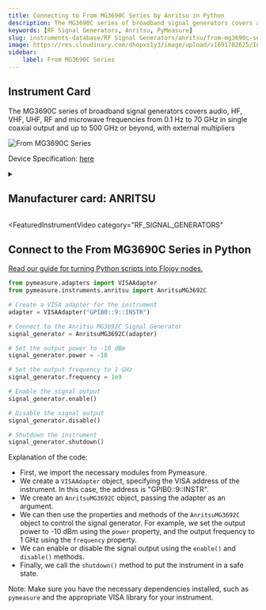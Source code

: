 ```yaml
---
title: Connecting to From MG3690C Series by Anritsu in Python
description: The MG3690C series of broadband signal generators covers audio, HF, VHF, UHF, RF and microwave frequencies from 0.1 Hz to 70 GHz in single coaxial output and up to 500 GHz or beyond, with external multipliers
keywords: [RF Signal Generators, Anritsu, PyMeasure] 
slug: instruments-database/RF Signal Generators/anritsu/from-mg3690c-series 
image: https://res.cloudinary.com/dhopxs1y3/image/upload/v1691782625/Instruments/RF%20Signal%20Generator/From-MG3690C-Series/From-MG3690C-Series.jpg
sidebar:
    label: From MG3690C Series 
---
```



## Instrument Card

The MG3690C series of broadband signal generators covers audio, HF, VHF, UHF, RF and microwave frequencies from 0.1 Hz to 70 GHz in single coaxial output and up to 500 GHz or beyond, with external multipliers

![From MG3690C Series](https://res.cloudinary.com/dhopxs1y3/image/upload/v1691782625/Instruments/RF%20Signal%20Generator/From-MG3690C-Series/From-MG3690C-Series.jpg)

Device Specification: [here](https://dl.cdn-anritsu.com/en-us/test-measurement/files/Brochures-Datasheets-Catalogs/Brochure/11410-01119C.pdf)

<details style={{ marginTop: "15px"}}>
<summary><h2 style={{display:'inline'}}>Manufacturer card: ANRITSU</h2></summary>

![ANRITSU](https://res.cloudinary.com/dhopxs1y3/image/upload/v1692125977/Instruments/Vendor%20Logos/Anritsu.png)

**Anritsu** Has Testing Solutions for Automotive, Government, Data Center, & IoT Industries. Test Solutions for IoT Devices, Government Radar, Automotive, & Signal Integrity.

- Headquarters: JAPAN
- Yearly Revenue (millions, USD): 670
- Vendor Website: [here](https://www.anritsu.com/en-us/)

</details>


<FeaturedInstrumentVideo
  category="RF_SIGNAL_GENERATORS"
></FeaturedInstrumentVideo>

## Connect to the From MG3690C Series in Python

[Read our guide for turning Python scripts into Flojoy nodes.](https://docs.flojoy.ai/contribution/blocks/custom-flojoy-block/)



<Tabs>
<TabItem value="Flojoy" label="Flojoy" className="flojoy-instrument-tabs">

<SectionsCard category="RF_SIGNAL_GENERATORS" manufacturer="Anritsu"></SectionsCard>

</TabItem>
<TabItem value="PyMeasure" label="PyMeasure">


```python
from pymeasure.adapters import VISAAdapter
from pymeasure.instruments.anritsu import AnritsuMG3692C

# Create a VISA adapter for the instrument
adapter = VISAAdapter("GPIB0::9::INSTR")

# Connect to the Anritsu MG3692C Signal Generator
signal_generator = AnritsuMG3692C(adapter)

# Set the output power to -10 dBm
signal_generator.power = -10

# Set the output frequency to 1 GHz
signal_generator.frequency = 1e9

# Enable the signal output
signal_generator.enable()

# Disable the signal output
signal_generator.disable()

# Shutdown the instrument
signal_generator.shutdown()
```

Explanation of the code:
- First, we import the necessary modules from Pymeasure.
- We create a `VISAAdapter` object, specifying the VISA address of the instrument. In this case, the address is "GPIB0::9::INSTR".
- We create an `AnritsuMG3692C` object, passing the adapter as an argument.
- We can then use the properties and methods of the `AnritsuMG3692C` object to control the signal generator. For example, we set the output power to -10 dBm using the `power` property, and the output frequency to 1 GHz using the `frequency` property.
- We can enable or disable the signal output using the `enable()` and `disable()` methods.
- Finally, we call the `shutdown()` method to put the instrument in a safe state.

Note: Make sure you have the necessary dependencies installed, such as `pymeasure` and the appropriate VISA library for your instrument.

</TabItem>
</Tabs>